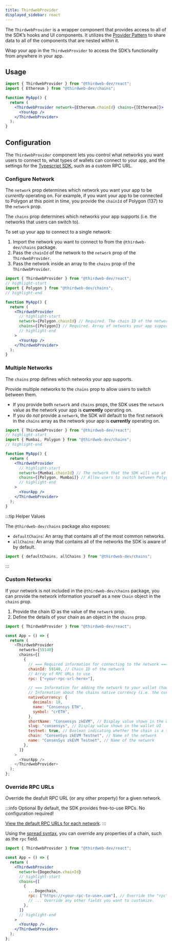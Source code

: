---
title: ThirdwebProvider
displayed_sidebar: react
---


The `ThirdwebProvider` is a wrapper component that provides access to all of the SDK&rsquo;s hooks and UI components.
It utilizes the [Provider Pattern](https://www.patterns.dev/posts/provider-pattern/)
to share data to all of the components that are nested within it.

Wrap your app in the `ThirdwebProvider` to access the SDK&rsquo;s functionality from anywhere in your app.

## Usage

```jsx title="App.jsx"
import { ThirdwebProvider } from "@thirdweb-dev/react";
import { Ethereum } from "@thirdweb-dev/chains";

function MyApp() {
  return (
    <ThirdwebProvider network={Ethereum.chainId} chains={[Ethereum]}>
      <YourApp />
    </ThirdwebProvider>
  );
}
```

## Configuration

The `ThirdwebProvider` component lets you control what networks you want users to connect to,
what types of wallets can connect to your app,
and the settings for the [Typescript SDK](https://docs.thirdweb.com/typescript), such as a custom RPC URL.

### Configure Network

The `network` prop determines which network you want your app to be _currently_ operating on.
For example, if you want your app to be connected to Polygon at this point in time,
you provide the `chainId` of Polygon (137) to the `network` prop.

The `chains` prop determines which networks your app supports (i.e. the networks that users can switch to).

To set up your app to connect to a single network:

1. Import the network you want to connect to from the `@thirdweb-dev/chains` package.
2. Pass the `chainId` of the network to the `network` prop of the `ThirdwebProvider`.
3. Pass the network inside an array to the `chains` prop of the `ThirdwebProvider`.

```jsx title="App.jsx"
import { ThirdwebProvider } from "@thirdweb-dev/react";
// highlight-start
import { Polygon } from "@thirdweb-dev/chains";
// highlight-end

function MyApp() {
  return (
    <ThirdwebProvider
      // highlight-start
      network={Polygon.chainId} // Required. The chain ID of the network you want users to connect to.
      chains={[Polygon]} // Required. Array of networks your app supports.
      // highlight-end
    >
      <YourApp />
    </ThirdwebProvider>
  );
}
```

### Multiple Networks

The `chains` prop defines which networks your app supports.

Provide multiple networks to the `chains` prop to allow users to switch between them.

- If you provide both `network` and `chains` props, the SDK uses the `network` value as the network your app is **currently** operating on.
- If you do _not_ provide a `network`, the SDK will default to the first network in the `chains` array as the network your app is **currently** operating on.

```jsx title="App.jsx"
import { ThirdwebProvider } from "@thirdweb-dev/react";
// highlight-start
import { Mumbai, Polygon } from "@thirdweb-dev/chains";
// highlight-end

function MyApp() {
  return (
    <ThirdwebProvider
      // highlight-start
      network={Mumbai.chainId} // The network that the SDK will use at this point in time.
      chains={[Polygon, Mumbai]} // Allow users to switch between Polygon and Mumbai networks.
      // highlight-end
    >
      <YourApp />
    </ThirdwebProvider>
  );
}
```

:::tip Helper Values

The `@thirdweb-dev/chains` package also exposes:

- `defaultChains`: An array that contains all of the most common networks.
- `allChains`: An array that contains all of the networks the SDK is aware of by default.

```jsx
import { defaultChains, allChains } from "@thirdweb-dev/chains";
```

:::

### Custom Networks

If your network is not included in the `@thirdweb-dev/chains` package,
you can provide the network information yourself as a new `Chain` object in the `chains` prop.

1. Provide the chain ID as the value of the `network` prop.
2. Define the details of your chain as an object in the `chains` prop.

```js
import { ThirdwebProvider } from "@thirdweb-dev/react";

const App = () => {
  return (
    <ThirdwebProvider
      network={59140}
      chains={[
        {
          // === Required information for connecting to the network === \\
          chainId: 59140, // Chain ID of the network
          // Array of RPC URLs to use
          rpc: ["<your-rpc-url-here>"],

          // === Information for adding the network to your wallet (how it will appear for first time users) === \\
          // Information about the chains native currency (i.e. the currency that is used to pay for gas)
          nativeCurrency: {
            decimals: 18,
            name: "Consensys ETH",
            symbol: "crETH",
          },
          shortName: "Consensys zkEVM", // Display value shown in the wallet UI
          slug: "consensys", // Display value shown in the wallet UI
          testnet: true, // Boolean indicating whether the chain is a testnet or mainnet
          chain: "ConsenSys zkEVM Testnet", // Name of the network
          name: "ConsenSys zkEVM Testnet", // Name of the network
        },
      ]}
    >
      <YourApp />
    </ThirdwebProvider>
  );
};
```

### Override RPC URLs

Override the deafult RPC URL (or any other property) for a given network.

:::info Optional
By default, the SDK provides free-to-use RPCs. No configuration required!

[View the default RPC URLs for each network](https://github.com/thirdweb-dev/js/blob/main/packages/auth/src/evm/evm.ts).
:::

Using the [spread syntax](https://developer.mozilla.org/en-US/docs/Web/JavaScript/Reference/Operators/Spread_syntax),
you can override any properties of a chain, such as the `rpc` field.

```jsx
import { ThirdwebProvider } from "@thirdweb-dev/react";

const App = () => {
  return (
    <ThirdwebProvider
      network={Dogechain.chainId}
      // highlight-start
      chains={[
        {
          ...Dogechain,
          rpc: ["https://<your-rpc-to-use>.com"], // Override the "rpc" field.
          // ... Override any other fields you want to customize.
        },
      ]}
      // highlight-end
    >
      <YourApp />
    </ThirdwebProvider>
  );
};
```
